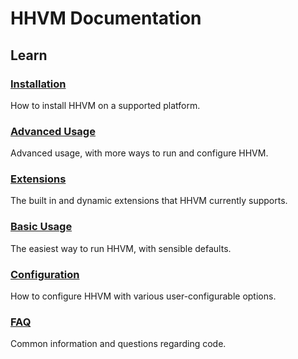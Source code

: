 # HHVM Documentation

## Learn

<Col50>

### [Installation](/docs/hhvm/installation/introduction)
How to install HHVM on a supported platform.

### [Advanced Usage](/docs/hhvm/advanced-usage/introduction)
Advanced usage, with more ways to run and configure HHVM.

### [Extensions](/docs/hhvm/extensions/introduction)
The built in and dynamic extensions that HHVM currently supports.

</Col50>

<Col50>

### [Basic Usage](/docs/hhvm/basic-usage/introduction)
The easiest way to run HHVM, with sensible defaults.

### [Configuration](/docs/hhvm/configuration/introduction)
How to configure HHVM with various user-configurable options.

### [FAQ](/docs/hhvm/faq)
Common information and questions regarding code.

</Col50>

<EndCol />
